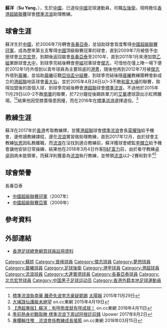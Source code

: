 {{Infobox football biography
| name        = 蘇洋 <br> Su Yang
| image       = Su Yang.JPG
| fullname    = 蘇洋
| nickname    = 
| birth_date  = {{birth date and age|1985|12|01}}
| birth_place = [[中國|中國]]
| height      = {{height|m=1.80}}
| position    = [[左後衛|左後衛]]、[[防守中場|防守中場]]、[[右後衛|右後衛]]
| currentclub = 已退役
| clubnumber  = 
| youthyears1 = 2000–2004
| youthclubs1 = [[大連實德足球俱樂部|大連實德]]
| years1 = 2004–2006
| clubs1 = [[四川足球俱樂部|四川冠城]]
| caps1  = 
| goals1 = 
| years2 = 2006–2007
| clubs2 = [[陝西大秦足球俱樂部|陝西大秦]]
| caps2  = 
| goals2 = 
| years3 = 2007–2011
| clubs3 = [[長春亞泰足球俱樂部|長春亞泰]]
| caps3  = 0
| goals3 = 0
| years4 = 2009–2010
| clubs4 = → [[北京宏登足球俱樂部|北京宏登]]
| caps4  = 
| goals4 = 
| years5 = 2011
| clubs5 = [[大中足球會|大中]]
| caps5  = 4
| goals5 = 0
| years6 = 2011–2013
| clubs6 = [[傑志體育會|傑志]]
| caps6  = 1
| goals6 = 0
| years7 = 2012
| clubs7 = → [[港菁|港菁]]
| caps7  = 7
| goals7 = 0
| years8 = 2012–2013
| clubs8 = → [[晨曦體育會|晨曦]]
| caps8  = 30
| goals8 = 0
| years9 = 2014–2015
| clubs9 = [[黃大仙區康樂體育會|黃大仙]]
| caps9  = 14
| goals9 = 1
| years10 = 2015–2016
| clubs10 = [[香港流浪足球會|標準流浪]]
| caps10  = 15
| goals10 = 0
| nationalyears1 = 
| nationalteam1  = 
| nationalcaps1  =
| nationalgoals1 = 
| manageryears1  = 2017–
| managerclubs1  = [[香港流浪足球會|標準流浪]]（助理教練）
| pcupdate = 
| ntupdate = 
}}

'''蘇洋'''（'''Su Yang'''，{{bd|1985年|12月1日|catIdx=Su Yang}}），生於[[中國|中國]]，已退役[[中國|中國]]足球運動員，司職[[左後衛|左後衛]]，現時擔任[[香港超級聯賽|香港超級聯賽]]球會[[香港流浪足球會|標準流浪]]助理教練。

==球會生涯==
蘇洋生於[[中國|中國]]，於2006年7月轉會[[長春亞泰足球俱樂部|長春亞泰]]，並協助球會首度奪得[[2007年中國足球超級聯賽|中國超級聯賽冠軍]]，成為歷來第五支奪得[[中國|中國]]頂級聯賽冠軍的球會，直到2009年7月被借予[[中甲|中甲]]球會[[北京宏登足球俱樂部|北京宏登]]，到期後返回屬會[[長春亞泰足球俱樂部|長春亞泰]]至2010年，直到2011年1月來港加盟[[香港乙組足球聯賽|乙組]]業餘球會[[大中足球會|大中]]，到球季完結後轉會[[香港甲組足球聯賽|甲組]]冠軍球會[[傑志體育會|傑志]]，可惜他在僅上陣一場下便於2012年1月外借到以青年球員為主要班底的[[港菁|港菁]]，隨後他再到2012年7月被[[傑志體育會|傑志]]外借到[[晨曦體育會|晨曦]]，並協助[[晨曦體育會|晨曦]]征戰[[2013年亞洲足協盃|亞協盃分組賽]]，到球季完結後隨[[晨曦體育會|晨曦]]教練團轉會新成立的[[港超聯|港超聯]]地區球會[[黃大仙區康樂體育會|黃大仙]]，並於2015年4月24日以1–3不敵[[大埔足球會|和富大埔]]的聯賽，取得加盟後的首個入球，到球季完結後轉會[[港超聯|港超聯]]球會[[香港流浪足球會|標準流浪]]，不過他於2015年11月29日以0–2不敵[[南華足球隊|南華]]的聯賽，於72分鐘從後踢跌單刀的[[馬哈馬·艾華|艾華]]遭球證出示紅牌離場。<Ref>
[http://the-sun.on.cc/cnt/sport/20151129/00514_003.html 標準流浪負南華 離奇失波李志豪疑罷踢] {{Wayback|url=http://the-sun.on.cc/cnt/sport/20151129/00514_003.html |date=20171205194724 }} [[太陽報|太陽報]] 2015年11月29日
</ref><Ref>
[http://football.on.cc/cnt/news/newb/20150419/fbnewb0104x0.html 大埔誅仙護級未絕望] {{Wayback|url=http://football.on.cc/cnt/news/newb/20150419/fbnewb0104x0.html |date=20171206135824 }} on.cc東網 2015年4月19日
</ref>結果他因受膝蓋傷患困擾，而在2016年在[[香港流浪足球會|標準流浪]]選擇退役。<Ref>
[http://hk.on.cc/hk/bkn/cnt/sport/20180411/bkn-20180411235903467-0411_00882_001.html 【港超專版】蘇洋：有咩態度就有咩成就！] {{Wayback|url=http://hk.on.cc/hk/bkn/cnt/sport/20180411/bkn-20180411235903467-0411_00882_001.html |date=20181014073252 }} on.cc東網 2018年4月11日
</ref>

==教練生涯==
蘇洋在2017年於[[香港|香港]]考取教練牌，並獲[[港超聯|港超聯]]球會[[香港流浪足球會|標準流浪]]會長[[莫耀強|莫耀強]]給予機會，邊修讀教練課程，邊在[[香港流浪足球會|流浪]]實習做助理教練，直到2017年12月，由於球會主教練[[狄恩·安東歷|狄恩]]因私務離職，而[[香港流浪足球會|流浪]]在沒找到適合教練前，蘇洋獲球會總監[[李輝立|李輝立]]給予機會讓他安排日常操練，結果他在2018年3月4日作客[[R&F富力足球會|R&F富力]]前，由於看守教練[[卓卓|卓卓]]因病未能領軍，而蘇洋則獲委為[[香港流浪足球會|流浪]]執行教練，並帶領[[香港流浪足球會|流浪]]以2–2賽和對手<Ref>
[https://www.upower.com.hk/article/86249-%E5%AD%A3%E5%89%8D%E7%86%B1%E8%BA%AB%E5%88%9D%E6%88%B0%E5%8F%96%E5%8B%9D-%E6%A8%99%E6%BA%96%E6%B5%81%E6%B5%AA%E4%B8%8B%E5%91%A8%E8%A9%A6%E9%98%BF%E6%A0%B9%E5%BB%B7%E5%89%8D%E9%8B%92 季前熱身初戰取勝 標準流浪下周試阿根廷前鋒] {{Wayback|url=https://www.upower.com.hk/article/86249-%E5%AD%A3%E5%89%8D%E7%86%B1%E8%BA%AB%E5%88%9D%E6%88%B0%E5%8F%96%E5%8B%9D-%E6%A8%99%E6%BA%96%E6%B5%81%E6%B5%AA%E4%B8%8B%E5%91%A8%E8%A9%A6%E9%98%BF%E6%A0%B9%E5%BB%B7%E5%89%8D%E9%8B%92 |date=20181110120318 }} Upower 2017年8月2日
</ref><ref>[http://hk.on.cc/hk/bkn/cnt/sport/20180315/bkn-20180315231050148-0315_00882_001.html 專欄輪住嚟　流浪會係教練成長搖籃] {{Wayback|url=http://hk.on.cc/hk/bkn/cnt/sport/20180315/bkn-20180315231050148-0315_00882_001.html |date=20180317232755 }} on.cc東網 2018年03月15日</ref>

==球會榮譽==
;長春亞泰
* [[2007年中國足球超級聯賽|中國超級聯賽冠軍]]（2007年）
* [[2009年中國足球超級聯賽|中國超級聯賽亞軍]]（2009年）

==參考資料==
{{Reflist}}

==外部連結==
*[http://www.hkfa.com/ch/club/54/detail?player=10733 香港足球總會網頁球員註冊資料] {{Wayback|url=http://www.hkfa.com/ch/club/54/detail?player=10733 |date=20171206074450 }}

{{2010年中超分类名单长春}}
{{DEFAULTSORT:Su Yang}}
[[Category:蘇姓|Category:蘇姓]]
[[Category:晉峰球員|Category:晉峰球員]]
[[Category:傑志球員|Category:傑志球員]]
[[Category:夢想球員|Category:夢想球員]]
[[Category:晨曦球員|Category:晨曦球員]]
[[Category:足球後衛|Category:足球後衛]]
[[Category:港甲球員|Category:港甲球員]]
[[Category:港超球員|Category:港超球員]]
[[Category:流浪球員|Category:流浪球員]]
[[Category:大連實德球員|Category:大連實德球員]]
[[Category:長春亞泰球員|Category:長春亞泰球員]]
[[Category:北京宏登球員|Category:北京宏登球員]]
[[Category:中国男子足球运动员|Category:中国男子足球运动员]]
[[Category:香港外籍本地足球運動員|Category:香港外籍本地足球運動員]]